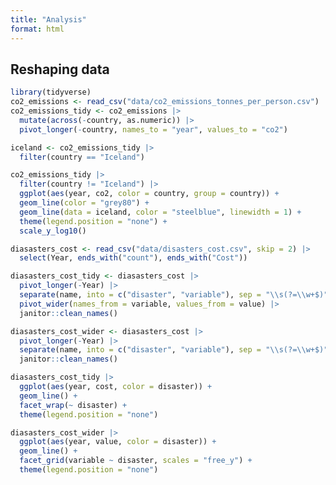 ```yaml
---
title: "Analysis"
format: html
---
```


## Reshaping data

```r
library(tidyverse)
co2_emissions <- read_csv("data/co2_emissions_tonnes_per_person.csv")
co2_emissions_tidy <- co2_emissions |> 
  mutate(across(-country, as.numeric)) |> 
  pivot_longer(-country, names_to = "year", values_to = "co2")
```

```r
iceland <- co2_emissions_tidy |> 
  filter(country == "Iceland")

co2_emissions_tidy |> 
  filter(country != "Iceland") |> 
  ggplot(aes(year, co2, color = country, group = country)) + 
  geom_line(color = "grey80") + 
  geom_line(data = iceland, color = "steelblue", linewidth = 1) + 
  theme(legend.position = "none") +
  scale_y_log10()
```

```r
diasasters_cost <- read_csv("data/disasters_cost.csv", skip = 2) |> 
  select(Year, ends_with("count"), ends_with("Cost"))

diasasters_cost_tidy <- diasasters_cost |> 
  pivot_longer(-Year) |> 
  separate(name, into = c("disaster", "variable"), sep = "\\s(?=\\w+$)") |> 
  pivot_wider(names_from = variable, values_from = value) |> 
  janitor::clean_names()

diasasters_cost_wider <- diasasters_cost |> 
  pivot_longer(-Year) |> 
  separate(name, into = c("disaster", "variable"), sep = "\\s(?=\\w+$)") |> 
  janitor::clean_names()
```

```r
diasasters_cost_tidy |> 
  ggplot(aes(year, cost, color = disaster)) +
  geom_line() + 
  facet_wrap(~ disaster) + 
  theme(legend.position = "none")
```

```r
diasasters_cost_wider |> 
  ggplot(aes(year, value, color = disaster)) +
  geom_line() + 
  facet_grid(variable ~ disaster, scales = "free_y") + 
  theme(legend.position = "none")
```

